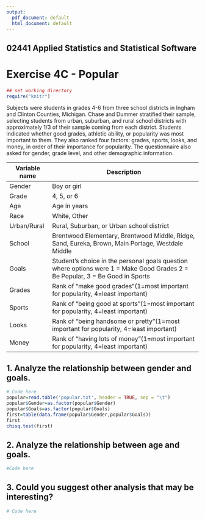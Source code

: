 ---
output:
  pdf_document: default
  html_document: default
---

## 02441 Applied Statistics and Statistical Software 
# Exercise 4C - Popular


```{r "setup", include=FALSE}
## set working directory
require("knitr")
```
Subjects were students in grades 4-6 from three school districts in Ingham and Clinton Counties,
Michigan. Chase and Dummer stratified their sample, selecting students from urban, suburban, and
rural school districts with approximately 1/3 of their sample coming from each district. Students
indicated whether good grades, athletic ability, or popularity was most important to them. They also
ranked four factors: grades, sports, looks, and money, in order of their importance for popularity. The
questionnaire also asked for gender, grade level, and other demographic information.

Variable name | Description
------------- | --------------------------------------------
Gender | Boy or girl
Grade | 4, 5, or 6
Age | Age in years
Race | White, Other
Urban/Rural | Rural, Suburban, or Urban school district
School | Brentwood Elementary, Brentwood Middle, Ridge, Sand, Eureka, Brown, Main Portage, Westdale Middle  
Goals |  Student's choice in the personal goals question where options were 1 = Make Good Grades 2 = Be Popular, 3 = Be Good in Sports  
Grades | Rank of "make good grades"(1=most important for popularity, 4=least important)
Sports | Rank of "being good at sports"(1=most important for popularity, 4=least important)
Looks | Rank of "being handsome or pretty"(1=most important for popularity, 4=least important)
Money | Rank of "having lots of money"(1=most important for popularity, 4=least important)

## 1. Analyze the relationship between gender and goals.
```{r}
# Code here
popular=read.table('popular.txt', header = TRUE, sep = "\t")
popular$Gender=as.factor(popular$Gender)
popular$Goals=as.factor(popular$Goals)
first=table(data.frame(popular$Gender,popular$Goals))
first
chisq.test(first)

```

## 2. Analyze the relationship between age and goals.

```{r}
#Code here
```

## 3. Could you suggest other analysis that may be interesting?

```{r}
# Code here
```

